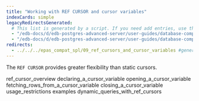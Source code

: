 ```yaml
---
title: "Working with REF CURSOR and cursor variables"
indexCards: simple
legacyRedirectsGenerated:
  # This list is generated by a script. If you need add entries, use the `legacyRedirects` key.
  - "/edb-docs/d/edb-postgres-advanced-server/user-guides/database-compatibility-for-oracle-developers-guide/9.6/Database_Compatibility_for_Oracle_Developers_Guide_v9.6.1.077.html"
  - "/edb-docs/d/edb-postgres-advanced-server/user-guides/database-compatibility-for-oracle-developers-guide/9.5/Database_Compatibility_for_Oracle_Developers_Guide.1.171.html"
redirects:
  - ../../../epas_compat_spl/09_ref_cursors_and_cursor_variables #generated for docs/epas/reorg-role-use-case-mode
---
```


<div id="ref_cursors_and_cursor_variables" class="registered_link"></div>

The `REF CURSOR` provides greater flexibility than static cursors.

<div class="toctree" maxdepth="3">

ref_cursor_overview declaring_a_cursor_variable opening_a_cursor_variable fetching_rows_from_a_cursor_variable closing_a_cursor_variable usage_restrictions examples dynamic_queries_with_ref_cursors

</div>
